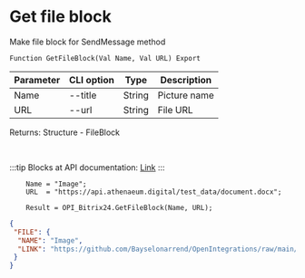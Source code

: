 ﻿---
sidebar_position: 9
---


# Get file block
 Make file block for SendMessage method



`Function GetFileBlock(Val Name, Val URL) Export`

  | Parameter | CLI option | Type | Description |
  |-|-|-|-|
  | Name | --title | String | Picture name |
  | URL | --url | String | File URL |

  
  Returns:  Structure - FileBlock

<br/>

:::tip
Blocks at API documentation: [Link](https://dev.1c-bitrix.ru/learning/course/?COURSE_ID=93&CHAPTER_ID=07867)
:::
<br/>


```bsl title="Code example"
    Name = "Image";
    URL  = "https://api.athenaeum.digital/test_data/document.docx";

    Result = OPI_Bitrix24.GetFileBlock(Name, URL);
```
 



```json title="Result"
{
 "FILE": {
  "NAME": "Image",
  "LINK": "https://github.com/Bayselonarrend/OpenIntegrations/raw/main/service/test_data/document.docx"
 }
}
```
